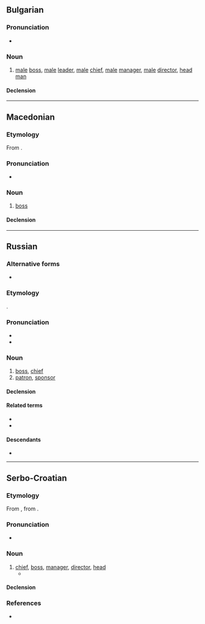 ==Bulgarian==

===Pronunciation===
* {{bg-IPA|шеф}}

===Noun===
{{bg-noun|шеф|m|f=ше́фка}}

# [[male]] [[boss]], [[male]] [[leader]], [[male]] [[chief]], [[male]] [[manager]], [[male]] [[director]], [[head man]]

====Declension====
{{bg-ndecl|шеф<(h)>}}

{{c|bg|Leaders}}

----

==Macedonian==

===Etymology===
From {{der|mk|fr|chef}}.

===Pronunciation===
* {{mk-IPA}}

===Noun===
{{mk-noun|m|шефови|шефче|adj=шефовски|f=шефица}}

# [[boss]]

====Declension====
{{mk-decl-noun-m||шефов|шефе|pov=1}}

{{c|mk|Leaders}}

----

==Russian==

===Alternative forms===
* {{alt|ru|шефъ||ru-PRO}}

===Etymology===
{{bor+|ru|fr|chef}}.

===Pronunciation===
* {{ru-IPA}}
* {{audio|ru|Ru-{{PAGENAME}}.ogg|Audio}}

===Noun===
{{ru-noun+|a=an}}

# [[boss]], [[chief]]
# [[patron]], [[sponsor]]

====Declension====
{{ru-noun-table|a=an}}

====Related terms====
* {{l|ru|шеф-по́вар}}
* {{l|ru|ше́фство}}

====Descendants====
* {{desc|hy|շեֆ|bor=1}}

{{cln|ru|terms of address}}
{{c|ru|Leaders}}

----

==Serbo-Croatian==

===Etymology===
From {{der|sh|de|Chef}}, from {{der|sh|fr|chef}}.

===Pronunciation===
* {{IPA|sh|/ʃêf/|[ʂêf]}}

===Noun===
{{sh-noun|g=m|head=ше̏ф}}

# [[chief]], [[boss]], [[manager]], [[director]], [[head]]
#* {{quote-journal|1=sh|year=2022|author=Марија Јанковић|title=Избори у Србији 2022: Ко су кандидати за председника Србије|journal=BBC Njuz|url=https://www.bbc.com/serbian/lat/svet-60638909|text=Гласачи у Србији 3. априла бираће '''шефа''' државе, највишег функционера за кога могу директно да гласају.|t=On April 3, voters in Serbia will elect the '''head''' of state, the highest official for whom they can vote directly.}}

====Declension====
{{sh-decl-noun|sc=Cyrl
|ше̏ф|ше̏фови
|шефа|шефова
|шефу|шефовима
|шефа|шефове
|шефе|шефови
|шефу|шефовима
|шефом|шефовима}}

===References===
* {{R:sh:HJP|d1hlWBI%3D}}